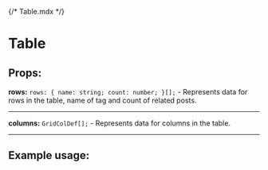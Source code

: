 {/* Table.mdx */}



<Meta of={Table} />

# Table

<Canvas of={Table.Base} />

## Props:

**rows:** `rows: {
name: string;
count: number;
}[];` - Represents data for rows in the table, name of tag and count of related posts.

---

**columns:** `GridColDef[];` - Represents data for columns in the table.

---

## Example usage:

```jsx
<Table columns=[{ field: "name", headerName: "Name", width: 100 },
  { field: "count", headerName: "Count of Related Posts", width: 300 }] rows=[ { name: "javascript", count: 2767 },
  { name: "php", count: 543 },
  { name: "c++", count: 677 }]/>
```
